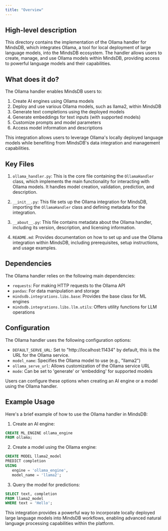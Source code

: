 ```yaml
---
title: "Overview"
---
```


## High-level description
This directory contains the implementation of the Ollama handler for MindsDB, which integrates Ollama, a tool for local deployment of large language models, into the MindsDB ecosystem. The handler allows users to create, manage, and use Ollama models within MindsDB, providing access to powerful language models and their capabilities.

## What does it do?
The Ollama handler enables MindsDB users to:
1. Create AI engines using Ollama models
2. Deploy and use various Ollama models, such as llama2, within MindsDB
3. Generate text completions using the deployed models
4. Generate embeddings for text inputs (with supported models)
5. Customize prompts and model parameters
6. Access model information and descriptions

This integration allows users to leverage Ollama's locally deployed language models while benefiting from MindsDB's data integration and management capabilities.

## Key Files
1. `ollama_handler.py`: This is the core file containing the `OllamaHandler` class, which implements the main functionality for interacting with Ollama models. It handles model creation, validation, prediction, and description.

2. `__init__.py`: This file sets up the Ollama integration for MindsDB, importing the `OllamaHandler` class and defining metadata for the integration.

3. `__about__.py`: This file contains metadata about the Ollama handler, including its version, description, and licensing information.

4. `README.md`: Provides documentation on how to set up and use the Ollama integration within MindsDB, including prerequisites, setup instructions, and usage examples.

## Dependencies
The Ollama handler relies on the following main dependencies:
- `requests`: For making HTTP requests to the Ollama API
- `pandas`: For data manipulation and storage
- `mindsdb.integrations.libs.base`: Provides the base class for ML engines
- `mindsdb.integrations.libs.llm.utils`: Offers utility functions for LLM operations

## Configuration
The Ollama handler uses the following configuration options:
- `DEFAULT_SERVE_URL`: Set to "http://localhost:11434" by default, this is the URL for the Ollama service.
- `model_name`: Specifies the Ollama model to use (e.g., "llama2")
- `ollama_serve_url`: Allows customization of the Ollama service URL
- `mode`: Can be set to 'generate' or 'embedding' for supported models

Users can configure these options when creating an AI engine or a model using the Ollama handler.

## Example Usage
Here's a brief example of how to use the Ollama handler in MindsDB:

1. Create an AI engine:
```sql
CREATE ML_ENGINE ollama_engine
FROM ollama;
```

2. Create a model using the Ollama engine:
```sql
CREATE MODEL llama2_model
PREDICT completion
USING
   engine = 'ollama_engine',
   model_name = 'llama2';
```

3. Query the model for predictions:
```sql
SELECT text, completion
FROM llama2_model
WHERE text = 'Hello';
```

This integration provides a powerful way to incorporate locally deployed large language models into MindsDB workflows, enabling advanced natural language processing capabilities within the platform.